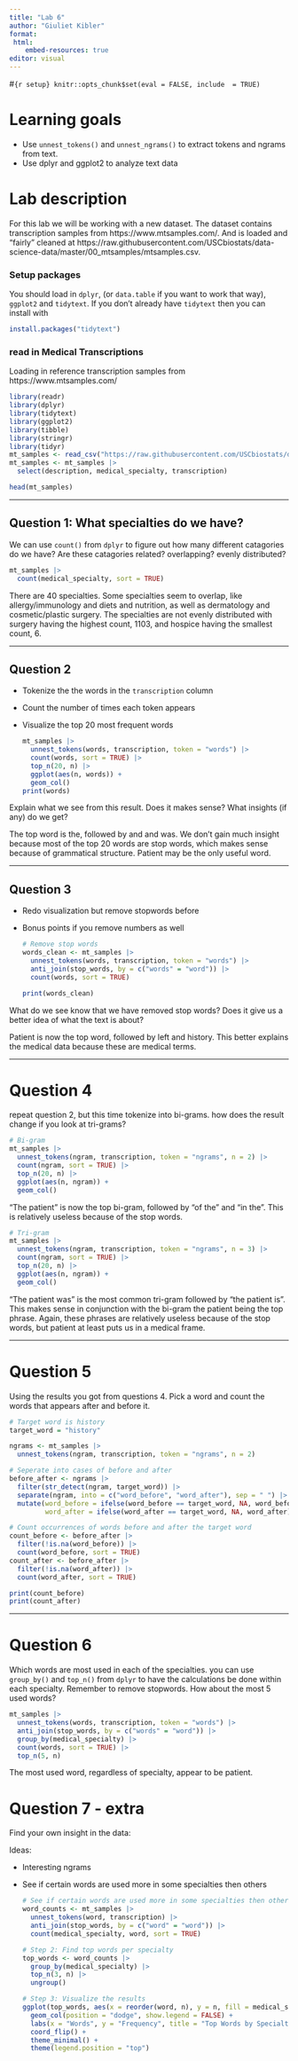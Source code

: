 ```yaml
---
title: "Lab 6"
author: "Giuliet Kibler"
format: 
 html: 
    embed-resources: true
editor: visual
---
```


\#`{r setup} knitr::opts_chunk$set(eval = FALSE, include  = TRUE)`

# Learning goals

-   Use `unnest_tokens()` and `unnest_ngrams()` to extract tokens and ngrams from text.
-   Use dplyr and ggplot2 to analyze text data

# Lab description

For this lab we will be working with a new dataset. The dataset contains transcription samples from https://www.mtsamples.com/. And is loaded and "fairly" cleaned at https://raw.githubusercontent.com/USCbiostats/data-science-data/master/00_mtsamples/mtsamples.csv.

### Setup packages

You should load in `dplyr`, (or `data.table` if you want to work that way), `ggplot2` and `tidytext`. If you don't already have `tidytext` then you can install with

```r
install.packages("tidytext")
```

### read in Medical Transcriptions

Loading in reference transcription samples from https://www.mtsamples.com/

```r
library(readr)
library(dplyr)
library(tidytext)
library(ggplot2)
library(tibble)
library(stringr)
library(tidyr)
mt_samples <- read_csv("https://raw.githubusercontent.com/USCbiostats/data-science-data/master/00_mtsamples/mtsamples.csv")
mt_samples <- mt_samples |>
  select(description, medical_specialty, transcription)

head(mt_samples)
```

------------------------------------------------------------------------

## Question 1: What specialties do we have?

We can use `count()` from `dplyr` to figure out how many different catagories do we have? Are these catagories related? overlapping? evenly distributed?

```r
mt_samples |>
  count(medical_specialty, sort = TRUE)
```

There are 40 specialties. Some specialties seem to overlap, like allergy/immunology and diets and nutrition, as well as dermatology and cosmetic/plastic surgery. The specialties are not evenly distributed with surgery having the highest count, 1103, and hospice having the smallest count, 6.

------------------------------------------------------------------------

## Question 2

-   Tokenize the the words in the `transcription` column

-   Count the number of times each token appears

-   Visualize the top 20 most frequent words

    ```r
    mt_samples |>
      unnest_tokens(words, transcription, token = "words") |>
      count(words, sort = TRUE) |>
      top_n(20, n) |>
      ggplot(aes(n, words)) +
      geom_col()
    print(words)
    ```

Explain what we see from this result. Does it makes sense? What insights (if any) do we get?

The top word is the, followed by and and was. We don't gain much insight because most of the top 20 words are stop words, which makes sense because of grammatical structure. Patient may be the only useful word.

------------------------------------------------------------------------

## Question 3

-   Redo visualization but remove stopwords before

-   Bonus points if you remove numbers as well

    ```r
    # Remove stop words
    words_clean <- mt_samples |>
      unnest_tokens(words, transcription, token = "words") |>
      anti_join(stop_words, by = c("words" = "word")) |>
      count(words, sort = TRUE)
      
    print(words_clean)
    ```

What do we see know that we have removed stop words? Does it give us a better idea of what the text is about?

Patient is now the top word, followed by left and history. This better explains the medical data because these are medical terms.

------------------------------------------------------------------------

# Question 4

repeat question 2, but this time tokenize into bi-grams. how does the result change if you look at tri-grams?

```r
# Bi-gram
mt_samples |>
  unnest_tokens(ngram, transcription, token = "ngrams", n = 2) |>
  count(ngram, sort = TRUE) |>
  top_n(20, n) |>
  ggplot(aes(n, ngram)) +
  geom_col()
```

"The patient" is now the top bi-gram, followed by "of the" and "in the". This is relatively useless because of the stop words.

```r
# Tri-gram
mt_samples |>
  unnest_tokens(ngram, transcription, token = "ngrams", n = 3) |>
  count(ngram, sort = TRUE) |>
  top_n(20, n) |>
  ggplot(aes(n, ngram)) +
  geom_col()
```

"The patient was" is the most common tri-gram followed by "the patient is". This makes sense in conjunction with the bi-gram the patient being the top phrase. Again, these phrases are relatively useless because of the stop words, but patient at least puts us in a medical frame.

------------------------------------------------------------------------

# Question 5

Using the results you got from questions 4. Pick a word and count the words that appears after and before it.

```r
# Target word is history
target_word = "history"

ngrams <- mt_samples |>
  unnest_tokens(ngram, transcription, token = "ngrams", n = 2)

# Seperate into cases of before and after
before_after <- ngrams |>
  filter(str_detect(ngram, target_word)) |>
  separate(ngram, into = c("word_before", "word_after"), sep = " ") |>
  mutate(word_before = ifelse(word_before == target_word, NA, word_before),
         word_after = ifelse(word_after == target_word, NA, word_after))

# Count occurrences of words before and after the target word
count_before <- before_after |>
  filter(!is.na(word_before)) |>
  count(word_before, sort = TRUE)
count_after <- before_after |>
  filter(!is.na(word_after)) |>
  count(word_after, sort = TRUE)

print(count_before)
print(count_after)
```

------------------------------------------------------------------------

# Question 6

Which words are most used in each of the specialties. you can use `group_by()` and `top_n()` from `dplyr` to have the calculations be done within each specialty. Remember to remove stopwords. How about the most 5 used words?

```r
mt_samples |>
  unnest_tokens(words, transcription, token = "words") |>
  anti_join(stop_words, by = c("words" = "word")) |>
  group_by(medical_specialty) |>
  count(words, sort = TRUE) |>
  top_n(5, n)
```

The most used word, regardless of specialty, appear to be patient.

# Question 7 - extra

Find your own insight in the data:

Ideas:

-   Interesting ngrams

-   See if certain words are used more in some specialties then others

    ```r
    # See if certain words are used more in some specialties then others
    word_counts <- mt_samples |>
      unnest_tokens(word, transcription) |>
      anti_join(stop_words, by = c("word" = "word")) |>
      count(medical_specialty, word, sort = TRUE)

    # Step 2: Find top words per specialty
    top_words <- word_counts |>
      group_by(medical_specialty) |>
      top_n(3, n) |>
      ungroup()

    # Step 3: Visualize the results
    ggplot(top_words, aes(x = reorder(word, n), y = n, fill = medical_specialty)) +
      geom_col(position = "dodge", show.legend = FALSE) +
      labs(x = "Words", y = "Frequency", title = "Top Words by Specialty") +
      coord_flip() +
      theme_minimal() +
      theme(legend.position = "top")
    ```
